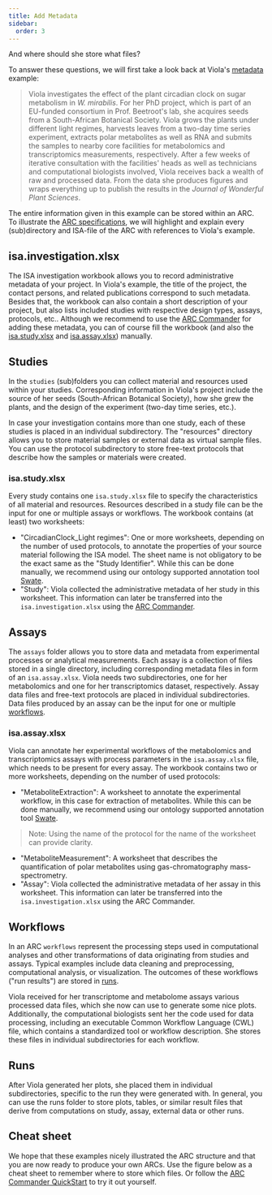 ```yaml
---
title: Add Metadata
sidebar:
  order: 3
---
```



And where should she store what files?

To answer these questions, we will first take a look back at Viola's [metadata][kb-Metadata] example:

> Viola investigates the effect of the plant circadian clock on sugar metabolism in *W. mirabilis*. For her PhD project, which is part of an EU-funded consortium in Prof. Beetroot's lab, she acquires seeds from a South-African Botanical Society. Viola grows the plants under different light regimes, harvests leaves from a two-day time series experiment, extracts polar metabolites as well as RNA and submits the samples to nearby core facilities for metabolomics and transcriptomics measurements, respectively. After a few weeks of iterative consultation with the facilities' heads as well as technicians and computational biologists involved, Viola receives back a wealth of raw and processed data. From the data she produces figures and wraps everything up to publish the results in the *Journal of Wonderful Plant Sciences*.

The entire information given in this example can be stored within an ARC. To illustrate the [ARC specifications][kb-ArcSpecs], we will highlight and explain every (sub)directory and ISA-file of the ARC with references to Viola's example.

## isa.investigation.xlsx

The ISA investigation workbook allows you to record administrative metadata of your project. In Viola's example, the title of the project, the contact persons, and related publications correspond to such metadata. Besides that, the workbook can also contain a short description of your project, but also lists included studies with respective design types, assays, protocols, etc.. Although we recommend to use the [ARC Commander][kb-ArcCommander] for adding these metadata, you can of course fill the workbook (and also the [isa.study.xlsx](#isastudyxlsx) and [isa.assay.xlsx](#isaassayxlsx)) manually.

## Studies

In the `studies` (sub)folders you can collect material and resources used within your studies. Corresponding information in Viola's project include the source of her seeds (South-African Botanical Society), how she grew the plants, and the design of the experiment (two-day time series, etc.). 

In case your investigation contains more than one study, each of these studies is placed in an individual subdirectory. The "resources" directory allows you to store material samples or external data as virtual sample files. You can use the protocol subdirectory to store free-text protocols that describe how the samples or materials were created.

### isa.study.xlsx

Every study contains one `isa.study.xlsx` file to specify the characteristics of all material and resources. Resources described in a study file can be the input for one or multiple assays or workflows. The workbook contains (at least) two worksheets:

- "CircadianClock_Light regimes": One or more worksheets, depending on the number of used protocols, to annotate the properties of your source material following the ISA model. The sheet name is not obligatory to be the exact same as the "Study Identifier". While this can be done manually, we recommend using our ontology supported annotation tool [Swate](swate_QuickStart.html).
- "Study": Viola collected the administrative metadata of her study in this worksheet. This information can later be transferred into the `isa.investigation.xlsx` using the [ARC Commander][kb-ArcCommander].

## Assays

The `assays` folder allows you to store data and metadata from experimental processes or analytical measurements. Each assay is a collection of files stored in a single directory, including corresponding metadata files in form of an `isa.assay.xlsx`. Viola needs two subdirectories, one for her metabolomics and one for her transcriptomics dataset, respectively. Assay data files and free-text protocols are placed in individual subdirectories. Data files produced by an assay can be the input for one or multiple [workflows](#workflows).

### isa.assay.xlsx

Viola can annotate her experimental workflows of the metabolomics and transcriptomics assays with process parameters in the `isa.assay.xlsx` file, which needs to be present for every assay. The workbook contains two or more worksheets, depending on the number of used protocols:

- "MetaboliteExtraction": A worksheet to annotate the experimental workflow, in this case for extraction of metabolites. While this can be done manually, we recommend using our ontology supported annotation tool [Swate][kb-swate_QuickStart].
> Note: Using the name of the protocol for the name of the worksheet can provide clarity. 
- "MetaboliteMeasurement": A worksheet that describes the quantification of polar metabolites using gas-chromatography mass-spectrometry.
- "Assay": Viola collected the administrative metadata of her assay in this worksheet. This information can later be transferred into the `isa.investigation.xlsx` using the ARC Commander.

## Workflows

In an ARC `workflows` represent the processing steps used in computational analyses and other transformations of data originating from studies and assays. Typical examples include data cleaning and preprocessing, computational analysis, or visualization. The outcomes of these workflows ("run results") are stored in [runs](#runs).

Viola received for her transcriptome and metabolome assays various processed data files, which she now can use to generate some nice plots. Additionally, the computational biologists sent her the code used for data processing, including an executable Common Workflow Language (CWL) file, which contains a standardized tool or workflow description. She stores these files in individual subdirectories for each workflow.

## Runs

After Viola generated her plots, she placed them in individual subdirectories, specific to the run they were generated with. In general, you can use the runs folder to store plots, tables, or similar result files that derive from computations on study, assay, external data or other runs.

## Cheat sheet

We hope that these examples nicely illustrated the ARC structure and that you are now ready to produce your own ARCs. Use the figure below as a cheat sheet to remember where to store which files. Or follow the [ARC Commander QuickStart][kb-arcCommander_QuickStart] to try it out yourself.

[kb-Metadata]: ../fundamentals/Metadata.html "Metadata"
[kb-ArcCommander]: ../implementation/ArcCommander.html "DataPLANT ARC Commander"
[kb-swate_QuickStart]: ../tutorials/swate_QuickStart.html "Quickstart Swate"
[kb-arcCommander_QuickStart]: ../tutorials/arcCommander_QuickStart.html "QuickStart ARC Commander"
[kb-ArcSpecs]: ./../implementation/ARC-specification.html "ARC specification"